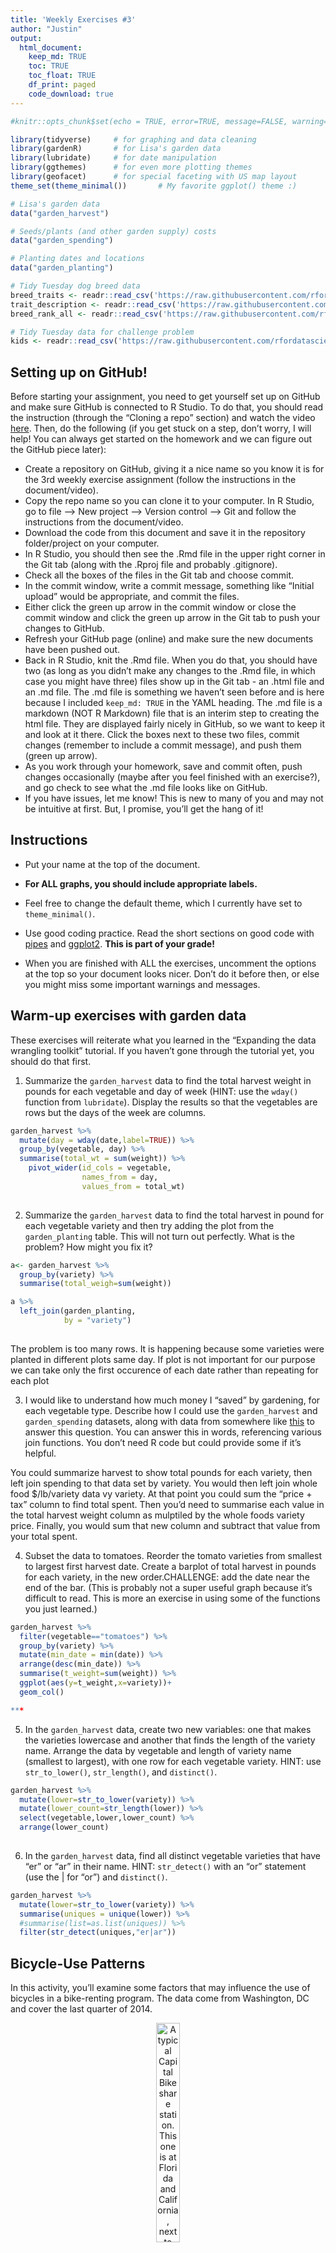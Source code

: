 ```yaml
---
title: 'Weekly Exercises #3'
author: "Justin"
output: 
  html_document:
    keep_md: TRUE
    toc: TRUE
    toc_float: TRUE
    df_print: paged
    code_download: true
---
```



```r
#knitr::opts_chunk$set(echo = TRUE, error=TRUE, message=FALSE, warning=FALSE)
```

```r
library(tidyverse)     # for graphing and data cleaning
library(gardenR)       # for Lisa's garden data
library(lubridate)     # for date manipulation
library(ggthemes)      # for even more plotting themes
library(geofacet)      # for special faceting with US map layout
theme_set(theme_minimal())       # My favorite ggplot() theme :)
```

```r
# Lisa's garden data
data("garden_harvest")

# Seeds/plants (and other garden supply) costs
data("garden_spending")

# Planting dates and locations
data("garden_planting")

# Tidy Tuesday dog breed data
breed_traits <- readr::read_csv('https://raw.githubusercontent.com/rfordatascience/tidytuesday/master/data/2022/2022-02-01/breed_traits.csv')
trait_description <- readr::read_csv('https://raw.githubusercontent.com/rfordatascience/tidytuesday/master/data/2022/2022-02-01/trait_description.csv')
breed_rank_all <- readr::read_csv('https://raw.githubusercontent.com/rfordatascience/tidytuesday/master/data/2022/2022-02-01/breed_rank.csv')

# Tidy Tuesday data for challenge problem
kids <- readr::read_csv('https://raw.githubusercontent.com/rfordatascience/tidytuesday/master/data/2020/2020-09-15/kids.csv')
```

## Setting up on GitHub!

Before starting your assignment, you need to get yourself set up on GitHub and make sure GitHub is connected to R Studio. To do that, you should read the instruction (through the "Cloning a repo" section) and watch the video [here](https://github.com/llendway/github_for_collaboration/blob/master/github_for_collaboration.md). Then, do the following (if you get stuck on a step, don't worry, I will help! You can always get started on the homework and we can figure out the GitHub piece later):

* Create a repository on GitHub, giving it a nice name so you know it is for the 3rd weekly exercise assignment (follow the instructions in the document/video).  
* Copy the repo name so you can clone it to your computer. In R Studio, go to file --> New project --> Version control --> Git and follow the instructions from the document/video.  
* Download the code from this document and save it in the repository folder/project on your computer.  
* In R Studio, you should then see the .Rmd file in the upper right corner in the Git tab (along with the .Rproj file and probably .gitignore).  
* Check all the boxes of the files in the Git tab and choose commit.  
* In the commit window, write a commit message, something like "Initial upload" would be appropriate, and commit the files.  
* Either click the green up arrow in the commit window or close the commit window and click the green up arrow in the Git tab to push your changes to GitHub.  
* Refresh your GitHub page (online) and make sure the new documents have been pushed out.  
* Back in R Studio, knit the .Rmd file. When you do that, you should have two (as long as you didn't make any changes to the .Rmd file, in which case you might have three) files show up in the Git tab - an .html file and an .md file. The .md file is something we haven't seen before and is here because I included `keep_md: TRUE` in the YAML heading. The .md file is a markdown (NOT R Markdown) file that is an interim step to creating the html file. They are displayed fairly nicely in GitHub, so we want to keep it and look at it there. Click the boxes next to these two files, commit changes (remember to include a commit message), and push them (green up arrow).  
* As you work through your homework, save and commit often, push changes occasionally (maybe after you feel finished with an exercise?), and go check to see what the .md file looks like on GitHub.  
* If you have issues, let me know! This is new to many of you and may not be intuitive at first. But, I promise, you'll get the hang of it! 



## Instructions

* Put your name at the top of the document. 

* **For ALL graphs, you should include appropriate labels.** 

* Feel free to change the default theme, which I currently have set to `theme_minimal()`. 

* Use good coding practice. Read the short sections on good code with [pipes](https://style.tidyverse.org/pipes.html) and [ggplot2](https://style.tidyverse.org/ggplot2.html). **This is part of your grade!**

* When you are finished with ALL the exercises, uncomment the options at the top so your document looks nicer. Don't do it before then, or else you might miss some important warnings and messages.


## Warm-up exercises with garden data

These exercises will reiterate what you learned in the "Expanding the data wrangling toolkit" tutorial. If you haven't gone through the tutorial yet, you should do that first.

  1. Summarize the `garden_harvest` data to find the total harvest weight in pounds for each vegetable and day of week (HINT: use the `wday()` function from `lubridate`). Display the results so that the vegetables are rows but the days of the week are columns.

```r

garden_harvest %>% 
  mutate(day = wday(date,label=TRUE)) %>% 
  group_by(vegetable, day) %>% 
  summarise(total_wt = sum(weight)) %>% 
    pivot_wider(id_cols = vegetable,
                names_from = day,
                values_from = total_wt)
  


```

  2. Summarize the `garden_harvest` data to find the total harvest in pound for each vegetable variety and then try adding the plot from the `garden_planting` table. This will not turn out perfectly. What is the problem? How might you fix it?

```r

a<- garden_harvest %>% 
  group_by(variety) %>% 
  summarise(total_weigh=sum(weight))

a %>% 
  left_join(garden_planting,
            by = "variety")
  

```

The problem is too many rows. It is happening because some varieties were planted in different plots same day. If plot is not important for our purpose we can take only the first occurence of each date rather than repeating for each plot


  3. I would like to understand how much money I "saved" by gardening, for each vegetable type. Describe how I could use the `garden_harvest` and `garden_spending` datasets, along with data from somewhere like [this](https://products.wholefoodsmarket.com/search?sort=relevance&store=10542) to answer this question. You can answer this in words, referencing various join functions. You don't need R code but could provide some if it's helpful.
  
You could summarize harvest to show total pounds for each variety, then left join spending to that data set by variety. You would then left join whole food $/lb/variety data vy variety. At that point you could sum the "price + tax" column to find total spent. Then you'd need to summarise each value in the total harvest weight column as mulptiled by the whole foods variety price. Finally, you would sum that new column and subtract that value from your total spent.
 

  

  4. Subset the data to tomatoes. Reorder the tomato varieties from smallest to largest first harvest date. Create a barplot of total harvest in pounds for each variety, in the new order.CHALLENGE: add the date near the end of the bar. (This is probably not a super useful graph because it's difficult to read. This is more an exercise in using some of the functions you just learned.)

```r

garden_harvest %>% 
  filter(vegetable=="tomatoes") %>%
  group_by(variety) %>%
  mutate(min_date = min(date)) %>%
  arrange(desc(min_date)) %>% 
  summarise(t_weight=sum(weight)) %>% 
  ggplot(aes(y=t_weight,x=variety))+
  geom_col()

***

```

  5. In the `garden_harvest` data, create two new variables: one that makes the varieties lowercase and another that finds the length of the variety name. Arrange the data by vegetable and length of variety name (smallest to largest), with one row for each vegetable variety. HINT: use `str_to_lower()`, `str_length()`, and `distinct()`.
  
```r

garden_harvest %>% 
  mutate(lower=str_to_lower(variety)) %>% 
  mutate(lower_count=str_length(lower)) %>%
  select(vegetable,lower,lower_count) %>% 
  arrange(lower_count)
  


```

  6. In the `garden_harvest` data, find all distinct vegetable varieties that have "er" or "ar" in their name. HINT: `str_detect()` with an "or" statement (use the | for "or") and `distinct()`.

```r

garden_harvest %>% 
  mutate(lower=str_to_lower(variety)) %>% 
  summarise(uniques = unique(lower)) %>% 
  #summarise(list=as.list(uniques)) %>% 
  filter(str_detect(uniques,"er|ar"))


```


## Bicycle-Use Patterns

In this activity, you'll examine some factors that may influence the use of bicycles in a bike-renting program.  The data come from Washington, DC and cover the last quarter of 2014.

<center>

![A typical Capital Bikeshare station. This one is at Florida and California, next to Pleasant Pops.](https://www.macalester.edu/~dshuman1/data/112/bike_station.jpg){width="30%"}


![One of the vans used to redistribute bicycles to different stations.](https://www.macalester.edu/~dshuman1/data/112/bike_van.jpg){width="30%"}

</center>

Two data tables are available:

- `Trips` contains records of individual rentals
- `Stations` gives the locations of the bike rental stations

Here is the code to read in the data. We do this a little differently than usual, which is why it is included here rather than at the top of this file. To avoid repeatedly re-reading the files, start the data import chunk with `{r cache = TRUE}` rather than the usual `{r}`.

```r
data_site <- 
  "https://www.macalester.edu/~dshuman1/data/112/2014-Q4-Trips-History-Data-Small.rds" 
Trips <- readRDS(gzcon(url(data_site)))
Stations<-read_csv("http://www.macalester.edu/~dshuman1/data/112/DC-Stations.csv")
```

**NOTE:** The `Trips` data table is a random subset of 10,000 trips from the full quarterly data. Start with this small data table to develop your analysis commands. **When you have this working well, you should access the full data set of more than 600,000 events by removing `-Small` from the name of the `data_site`.**

### Temporal patterns

It's natural to expect that bikes are rented more at some times of day, some days of the week, some months of the year than others. The variable `sdate` gives the time (including the date) that the rental started. Make the following plots and interpret them:

  7. A density plot, which is a smoothed out histogram, of the events versus `sdate`. Use `geom_density()`.
  
```r

Trips %>% 
  ggplot(aes(sdate))+
  geom_density()+
  labs(title="Trips by date", x="", y="count")


```



Trips fall dramatically as winter sets in


  8. A density plot of the events versus time of day.  You can use `mutate()` with `lubridate`'s  `hour()` and `minute()` functions to extract the hour of the day and minute within the hour from `sdate`. Hint: A minute is 1/60 of an hour, so create a variable where 3:30 is 3.5 and 3:45 is 3.75.
  
```r

Trips %>% 
  mutate(time=hour(sdate)+(minute(sdate)/60)) %>% 
  ggplot(aes(x=time))+
  geom_density()+
  labs(title="Trips vs Time of Day", x="Time of Day", y="Trips")


```
  
  Use correlates with working hours, where 9 and ~5 are peaks with most of the use between them.
  
  9. A bar graph of the events versus day of the week. Put day on the y-axis.
  
```r

Trips %>% 
  mutate(day=wday(sdate,label=TRUE)) %>% 
  ggplot(aes(y=day))+
  geom_bar()+
  labs(title = "trips per daY",y="",x="trips")



```
  
  10. Facet your graph from exercise 8. by day of the week. Is there a pattern?
  
```r
b <- Trips %>% 
  mutate(time=hour(sdate)+(minute(sdate)/60)) %>%
  mutate(day=wday(sdate,label=TRUE)) %>% 
  ggplot(aes(x=time))+
  geom_density()+
  facet_wrap(vars(day), scales="free")+
  labs(title="trips per day by time of time", x="", y="Trips")

b

```
  
  Work cycle dominates throughout the week whereas on the weekends use only has one peak at around midday 
  
The variable `client` describes whether the renter is a regular user (level `Registered`) or has not joined the bike-rental organization (`Causal`). The next set of exercises investigate whether these two different categories of users show different rental behavior and how `client` interacts with the patterns you found in the previous exercises. 

  11. Change the graph from exercise 10 to set the `fill` aesthetic for `geom_density()` to the `client` variable. You should also set `alpha = .5` for transparency and `color=NA` to suppress the outline of the density function.
  
```r

Trips %>% 
  mutate(time=hour(sdate)+(minute(sdate)/60)) %>%
  mutate(day=wday(sdate,label=TRUE)) %>% 
  ggplot(aes(x=time))+
  geom_density(aes(fill=client),alpha=.5,color=NA)+
  facet_wrap(vars(day))+
  labs(title="trips per day by time of time", x="", y="Trips")


```

  12. Change the previous graph by adding the argument `position = position_stack()` to `geom_density()`. In your opinion, is this better or worse in terms of telling a story? What are the advantages/disadvantages of each?
  
   time, this second model is much more esaily digested at a galnce, less data is obscured and the hierachy is intuitive The disadvantages of this model is that you lose the variation in casual that occurs within the blue shade portion So the images shares less data overall. The advanges of the initial figure are the ability to see the full variation in both cohort, but it is more comlicated to interpret. 
  
```r
Trips %>% 
  mutate(time=hour(sdate)+(minute(sdate)/60)) %>%
  mutate(day=wday(sdate,label=TRUE)) %>% 
  ggplot(aes(x=time))+
  geom_density(aes(fill=client),alpha=.5,color=NA,position = position_stack())+
  facet_wrap(vars(day))


```
  
  13. In this graph, go back to using the regular density plot (without `position = position_stack()`). Add a new variable to the dataset called `weekend` which will be "weekend" if the day is Saturday or Sunday and  "weekday" otherwise (HINT: use the `ifelse()` function and the `wday()` function from `lubridate`). Then, update the graph from the previous problem by faceting on the new `weekend` variable. 
  
```r

Trips %>% 
  mutate(time=hour(sdate)+(minute(sdate)/60),
         day=wday(sdate,label=TRUE),
         weekend =ifelse(str_detect(day,"S"), "weekend","weekday")) %>% 
  ggplot(aes(x=time))+
  geom_density(aes(fill=client),alpha=.5,color=NA,position = position_stack())+
  facet_wrap(vars(weekend))
  
   #mutate(c_names=ifelse(str_detect(first_name,"C"),TRUE,FALSE))
  #          
  #          
  #          
  # ggplot(aes(x=time))+
  # geom_density(aes(fill=client),alpha=.5,color=NA)+
  # facet_wrap(vars(day))


```
  
  14. Change the graph from the previous problem to facet on `client` and fill with `weekday`. What information does this graph tell you that the previous didn't? Is one graph better than the other?
  
```r

Trips %>% 
  mutate(time=hour(sdate)+(minute(sdate)/60),
         day=wday(sdate,label=TRUE),
         weekend =ifelse(str_detect(day,"S"), "weekend","weekday")) %>% 
  ggplot(aes(x=time))+
  geom_density(aes(fill=weekend),alpha=.5,color=NA,position = position_stack())+
  facet_wrap(vars(client))

```
  
  This graph makes it easier to compare within the same client, whereas the last made it easier to compare by time of the week. I dont think one is better than the other, but that they answer different questions.
  
### Spatial patterns

  15. Use the latitude and longitude variables in `Stations` to make a visualization of the total number of departures from each station in the `Trips` data. Use either color or size to show the variation in number of departures. We will improve this plot next week when we learn about maps!
  
```r

Stations %>% 
  left_join(Trips,
             by=c("name"="sstation")) %>% 
  group_by(lat,long) %>%
  summarise(count=n()) %>% 
  ggplot(aes(x=lat, y=long,color=count))+
  scale_color_viridis_c()+
  geom_point()

```
  
  16. Only 14.4% of the trips in our data are carried out by casual users. Create a plot that shows which area(s) have stations with a much higher percentage of departures by casual users. What patterns do you notice? (Again, we'll improve this next week when we learn about maps).
  
```r






```
  
**DID YOU REMEMBER TO GO BACK AND CHANGE THIS SET OF EXERCISES TO THE LARGER DATASET? IF NOT, DO THAT NOW.**

## Dogs!

In this section, we'll use the data from 2022-02-01 Tidy Tuesday. If you didn't use that data or need a little refresher on it, see the [website](https://github.com/rfordatascience/tidytuesday/blob/master/data/2022/2022-02-01/readme.md).

  17. The final product of this exercise will be a graph that has breed on the y-axis and the sum of the numeric ratings in the `breed_traits` dataset on the x-axis, with a dot for each rating. First, create a new dataset called `breed_traits_total` that has two variables -- `Breed` and `total_rating`. The `total_rating` variable is the sum of the numeric ratings in the `breed_traits` dataset (we'll use this dataset again in the next problem). Then, create the graph just described. Omit Breeds with a `total_rating` of 0 and order the Breeds from highest to lowest ranked. You may want to adjust the `fig.height` and `fig.width` arguments inside the code chunk options (eg. `{r, fig.height=8, fig.width=4}`) so you can see things more clearly - check this after you knit the file to assure it looks like what you expected.

```r

top<-breed_traits %>%
  select(-`Coat Type`,-`Coat Length`) %>%
pivot_longer(cols =! Breed,
              names_to="traits",
              values_to = "rating") %>% 
    group_by(Breed) %>% 
    summarise(total_rating=sum(rating)) %>% 
    filter(total_rating != 0)

top%>% 
  ggplot(aes(y=fct_reorder(Breed, total_rating, mean),x=total_rating)) +
  geom_point()

top

```

  18. The final product of this exercise will be a graph with the top-20 dogs in total ratings (from previous problem) on the y-axis, year on the x-axis, and points colored by each breed's ranking for that year (from the `breed_rank_all` dataset). The points within each breed will be connected by a line, and the breeds should be arranged from the highest median rank to lowest median rank ("highest" is actually the smallest numer, eg. 1 = best). After you're finished, think of AT LEAST one thing you could you do to make this graph better. HINTS: 1. Start with the `breed_rank_all` dataset and pivot it so year is a variable. 2. Use the `separate()` function to get year alone, and there's an extra argument in that function that can make it numeric. 3. For both datasets used, you'll need to `str_squish()` Breed before joining. 
  
```r
year_rank <- breed_rank_all %>%
  pivot_longer(cols=`2013 Rank`:`2020 Rank`,
               names_to = "year",
               values_to = "rank") %>% 
 separate(year,
          into=c("year"),
          extra="drop",
          convert=TRUE) %>% 
  mutate(breed_good = str_squish(Breed)) %>% 
inner_join(top %>%  
             slice_max(n=20, order_by = total_rating) %>% 
             mutate(breed_good = str_squish(Breed)),
             by= "breed_good") %>% 
  ggplot(aes(x=year, y= fct_rev(fct_reorder(breed_good, rank, median))))+
  geom_point(aes(color=rank))+
  geom_line()+
  labs(title="Top 20 dogs ranks from 2013-2020", y="Breed")
year_rank

```
  
  19. Create your own! Requirements: use a `join` or `pivot` function (or both, if you'd like), a `str_XXX()` function, and a `fct_XXX()` function to create a graph using any of the dog datasets. One suggestion is to try to improve the graph you created for the Tidy Tuesday assignment. If you want an extra challenge, find a way to use the dog images in the `breed_rank_all` file - check out the `ggimage` library and [this resource](https://wilkelab.org/ggtext/) for putting images as labels.
  
  
```r
airmen <- readr::read_csv('https://raw.githubusercontent.com/rfordatascience/tidytuesday/master/data/2022/2022-02-08/airmen.csv')

```
  
```r

airmen %>% 
  mutate(c_names=ifelse(str_detect(first_name,"C"),TRUE,FALSE)) %>%
  group_by(state,rank_at_graduation) %>% 
  mutate(n_names=sum(c_names)) %>%
  arrange(desc(n_names)) %>%
  filter(! is.na(rank_at_graduation)) %>% 
  filter(rank_at_graduation != "N/A") %>%
  filter(rank_at_graduation != "Unk") %>% 
  str_pad("state",30,"both")
%>%
  ggplot(aes(y=n_names, x=rank_at_graduation, color=state))+
  geom_point(size=4)+
  
  labs(title="Tuskegee airmen with C in their name across the US by rank", y="Number of Airmen with C in their name", x = "Rank")


```
  
## GitHub link

  20. Below, provide a link to your GitHub page with this set of Weekly Exercises. Specifically, if the name of the file is 03_exercises.Rmd, provide a link to the 03_exercises.md file, which is the one that will be most readable on GitHub.

## Challenge problem! 

This problem uses the data from the Tidy Tuesday competition this week, `kids`. If you need to refresh your memory on the data, read about it [here](https://github.com/rfordatascience/tidytuesday/blob/master/data/2020/2020-09-15/readme.md). 

  21. In this exercise, you are going to try to replicate the graph below, created by Georgios Karamanis. I'm sure you can find the exact code on GitHub somewhere, but **DON'T DO THAT!** You will only be graded for putting an effort into this problem. So, give it a try and see how far you can get without doing too much googling. HINT: use `facet_geo()`. The graphic won't load below since it came from a location on my computer. So, you'll have to reference the original html on the moodle page to see it.
  
![](kids_data_karamanis.jpeg)

**DID YOU REMEMBER TO UNCOMMENT THE OPTIONS AT THE TOP?**
